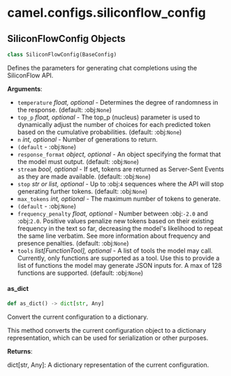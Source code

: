 <a id="camel.configs.siliconflow_config"></a>

# camel.configs.siliconflow\_config

<a id="camel.configs.siliconflow_config.SiliconFlowConfig"></a>

## SiliconFlowConfig Objects

```python
class SiliconFlowConfig(BaseConfig)
```

Defines the parameters for generating chat completions using the
SiliconFlow API.

**Arguments**:

- `temperature` _float, optional_ - Determines the degree of randomness
  in the response. (default: :obj:`None`)
- `top_p` _float, optional_ - The top_p (nucleus) parameter is used to
  dynamically adjust the number of choices for each predicted token
  based on the cumulative probabilities. (default: :obj:`None`)
- `n` _int, optional_ - Number of generations to return.
- `(default` - :obj:`None`)
- `response_format` _object, optional_ - An object specifying the format
  that the model must output. (default: :obj:`None`)
- `stream` _bool, optional_ - If set, tokens are returned as Server-Sent
  Events as they are made available. (default: :obj:`None`)
- `stop` _str or list, optional_ - Up to :obj:`4` sequences where the API
  will stop generating further tokens. (default: :obj:`None`)
- `max_tokens` _int, optional_ - The maximum number of tokens to generate.
- `(default` - :obj:`None`)
- `frequency_penalty` _float, optional_ - Number between :obj:`-2.0` and
  :obj:`2.0`. Positive values penalize new tokens based on their
  existing frequency in the text so far, decreasing the model's
  likelihood to repeat the same line verbatim. See more information
  about frequency and presence penalties. (default: :obj:`None`)
- `tools` _list[FunctionTool], optional_ - A list of tools the model may
  call. Currently, only functions are supported as a tool. Use this
  to provide a list of functions the model may generate JSON inputs
  for. A max of 128 functions are supported. (default: :obj:`None`)

<a id="camel.configs.siliconflow_config.SiliconFlowConfig.as_dict"></a>

#### as\_dict

```python
def as_dict() -> dict[str, Any]
```

Convert the current configuration to a dictionary.

This method converts the current configuration object to a dictionary
representation, which can be used for serialization or other purposes.

**Returns**:

  dict[str, Any]: A dictionary representation of the current
  configuration.

